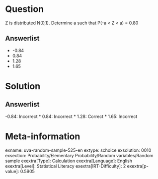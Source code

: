 Question
========

Z is distributed N(0,1). Determine a such that P(-a \< Z \< a) = 0.80

Answerlist
----------

* -0.84
* 0.84
* 1.28
* 1.65

Solution
========

Answerlist
----------

-0.84: Incorrect
* 0.84: Incorrect
* 1.28: Correct
* 1.65: Incorrect

Meta-information
================
exname: uva-random-sample-525-en
extype: schoice
exsolution: 0010
exsection: Probability/Elementary Probability/Random variables/Random sample
exextra[Type]: Calculation
exextra[Language]: English
exextra[Level]: Statistical Literacy
exextra[IRT-Difficulty]: 2
exextra[p-value]: 0.5905
